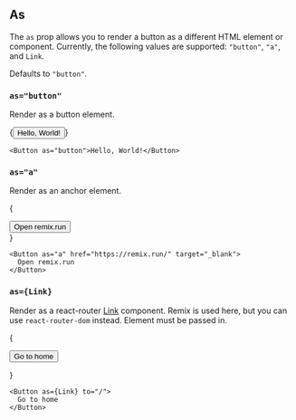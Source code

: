 
## As

The `as` prop allows you to render a button as a different HTML element or
component. Currently, the following values are supported: `"button"`, `"a"`, and
`Link`.

Defaults to `"button"`.

### `as="button"`

Render as a button element.

{<Button as="button">Hello, World!</Button>}

```tsx
<Button as="button">Hello, World!</Button>
```

### `as="a"`

Render as an anchor element.

{

<div className="not-prose">
  <Button as="a" href="https://remix.run/" target="_blank">
    Open remix.run
  </Button>
</div>
}

```tsx
<Button as="a" href="https://remix.run/" target="_blank">
  Open remix.run
</Button>
```

### `as={Link}`

Render as a react-router [Link](https://remix.run/docs/en/v2/api/remix#link)
component. Remix is used here, but you can use `react-router-dom` instead.
Element must be passed in.

{

<div className="not-prose">
  <Button as={Link} to="/">
    Go to home
  </Button>
</div>

}

```tsx
<Button as={Link} to="/">
  Go to home
</Button>
```
